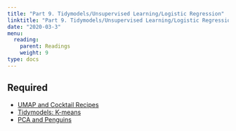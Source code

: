 ```yaml
---
title: "Part 9. Tidymodels/Unsupervised Learning/Logistic Regression"
linktitle: "Part 9. Tidymodels/Unsupervised Learning/Logistic Regression"
date: "2020-03-3"
menu:
  reading:
    parent: Readings
    weight: 9
type: docs
---
```


## Required

- [UMAP and Cocktail Recipes](https://juliasilge.com/blog/cocktail-recipes-umap/)
- [Tidymodels: K-means](https://www.tidymodels.org/learn/statistics/k-means/)
- [PCA and Penguins](https://allisonhorst.github.io/palmerpenguins/articles/articles/pca.html)
